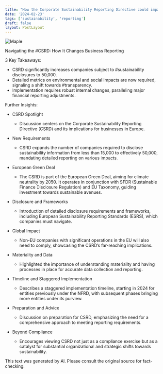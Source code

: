 ```yaml
---
title: "How the Corporate Sustainability Reporting Directive could impact businesses globally"
date: '2024-02-23'
tags: ['sustainability', 'reporting']
draft: false
layout: PostLayout
---
```


<div className="flex justify-center">
  <div className="my-1 w-full px-2 xl:my-1 xl:w-1/2 xl:px-2">
    <img src="https://img.youtube.com/vi/9RNYYXokt7E/0.jpg" alt="Maple" className="mx-auto h-58 w-auto" />
  </div>
</div>

Navigating the #CSRD: How It Changes Business Reporting

3 Key Takeaways:
- CSRD significantly increases companies subject to #sustainability disclosures to 50,000. 
- Detailed metrics on environmental and social impacts are now required, signaling a shift towards #transparency. 
- Implementation requires robust internal changes, paralleling major financial reporting adjustments.

Further Insights:

- CSRD Spotlight
  - Discussion centers on the Corporate Sustainability Reporting Directive (CSRD) and its implications for businesses in Europe.

- New Requirements
  - CSRD expands the number of companies required to disclose sustainability information from less than 15,000 to effectively 50,000, mandating detailed reporting on various impacts.

- European Green Deal
  - The CSRD is part of the European Green Deal, aiming for climate neutrality by 2050. It operates in conjunction with SFDR (Sustainable Finance Disclosure Regulation) and EU Taxonomy, guiding investment towards sustainable avenues.

- Disclosure and Frameworks
  - Introduction of detailed disclosure requirements and frameworks, including European Sustainability Reporting Standards (ESRS), which companies must navigate.

- Global Impact
  - Non-EU companies with significant operations in the EU will also need to comply, showcasing the CSRD’s far-reaching implications.

- Materiality and Data
  - Highlighted the importance of understanding materiality and having processes in place for accurate data collection and reporting.

- Timeline and Staggered Implementation
  - Describes a staggered implementation timeline, starting in 2024 for entities previously under the NFRD, with subsequent phases bringing more entities under its purview.

- Preparation and Advice
  - Discussion on preparation for CSRD, emphasizing the need for a comprehensive approach to meeting reporting requirements.

- Beyond Compliance
  - Encourages viewing CSRD not just as a compliance exercise but as a catalyst for substantial organizational and strategic shifts towards sustainability.

This text was generated by AI. Please consult the original source for fact-checking.

